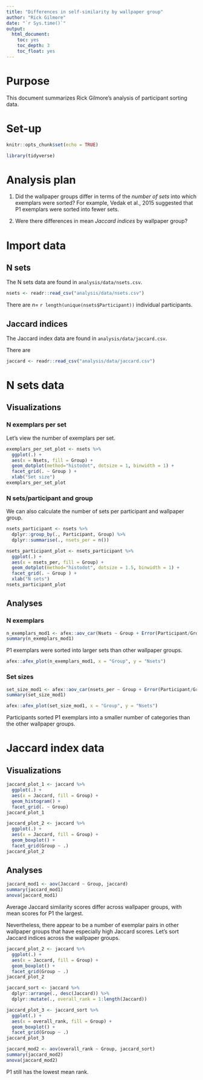 ```yaml
---
title: "Differences in self-similarity by wallpaper group"
author: "Rick Gilmore"
date: "`r Sys.time()`"
output: 
  html_document:
    toc: yes
    toc_depth: 3
    toc_float: yes
---
```



# Purpose

This document summarizes Rick Gilmore's analysis of participant sorting data.

# Set-up

```r
knitr::opts_chunk$set(echo = TRUE)

library(tidyverse)
```

# Analysis plan

1. Did the wallpaper groups differ in terms of the *number of sets* into which exemplars were sorted? For example, Vedak et al., 2015 suggested that P1 exemplars were sorted into fewer sets.

2. Were there differences in mean *Jaccard indices* by wallpaper group?

# Import data

## N sets

The N sets data are found in `analysis/data/nsets.csv`.

```r
nsets <- readr::read_csv("analysis/data/nsets.csv")
```

There are $n=$ `r length(unique(nsets$Participant))` individual participants.

## Jaccard indices

The Jaccard index data are found in `analysis/data/jaccard.csv`.

There are 

```r
jaccard <- readr::read_csv("analysis/data/jaccard.csv")
```
# N sets data

## Visualizations

### N exemplars per set

Let's view the number of exemplars per set.

```r
exemplars_per_set_plot <- nsets %>%
  ggplot(.) +
  aes(x = Nsets, fill = Group) +
  geom_dotplot(method="histodot", dotsize = 1, binwidth = 1) +
  facet_grid(. ~ Group ) +
  xlab("Set size")
exemplars_per_set_plot
```

### N sets/participant and group

We can also calculate the number of sets per participant and wallpaper group.

```r
nsets_participant <- nsets %>%
  dplyr::group_by(., Participant, Group) %>%
  dplyr::summarise(., nsets_per = n())
```
```r
nsets_participant_plot <- nsets_participant %>%
  ggplot(.) +
  aes(x = nsets_per, fill = Group) +
  geom_dotplot(method="histodot", dotsize = 1.5, binwidth = 1) +
  facet_grid(. ~ Group ) +
  xlab("N sets")
nsets_participant_plot
```

## Analyses

### N exemplars

```r
n_exemplars_mod1 <- afex::aov_car(Nsets ~ Group + Error(Participant/Group), data = nsets)
summary(n_exemplars_mod1)
```

P1 exemplars were sorted into larger sets than other wallpaper groups.

```r
afex::afex_plot(n_exemplars_mod1, x = "Group", y = "Nsets")
```

### Set sizes

```r
set_size_mod1 <- afex::aov_car(nsets_per ~ Group + Error(Participant/Group), data = nsets_participant)
summary(set_size_mod1)
```
```r
afex::afex_plot(set_size_mod1, x = "Group", y = "Nsets")
```
Participants sorted P1 exemplars into a smaller number of categories than the other wallpaper groups.

# Jaccard index data

## Visualizations

```r
jaccard_plot_1 <- jaccard %>%
  ggplot(.) +
  aes(x = Jaccard, fill = Group) +
  geom_histogram() +
  facet_grid(. ~ Group)
jaccard_plot_1
```
```r
jaccard_plot_2 <- jaccard %>%
  ggplot(.) +
  aes(x = Jaccard, fill = Group) +
  geom_boxplot() +
  facet_grid(Group ~ .)
jaccard_plot_2
```

## Analyses

```r
jaccard_mod1 <- aov(Jaccard ~ Group, jaccard)
summary(jaccard_mod1)
anova(jaccard_mod1)
```
Average Jaccard similarity scores differ across wallpaper groups, with mean scores for P1 the largest.

Nevertheless, there appear to be a number of exemplar pairs in other wallpaper groups that have especially high Jaccard scores. Let's sort Jaccard indices across the wallpaper groups.


```r
jaccard_plot_2 <- jaccard %>%
  ggplot(.) +
  aes(x = Jaccard, fill = Group) +
  geom_boxplot() +
  facet_grid(Group ~ .)
jaccard_plot_2
```

```r
jaccard_sort <- jaccard %>%
  dplyr::arrange(., desc(Jaccard)) %>%
  dplyr::mutate(., overall_rank = 1:length(Jaccard))
```

```r
jaccard_plot_3 <- jaccard_sort %>%
  ggplot(.) +
  aes(x = overall_rank, fill = Group) +
  geom_boxplot() +
  facet_grid(Group ~ .)
jaccard_plot_3
```

```r
jaccard_mod2 <- aov(overall_rank ~ Group, jaccard_sort)
summary(jaccard_mod2)
anova(jaccard_mod2)
```

P1 still has the lowest mean rank.